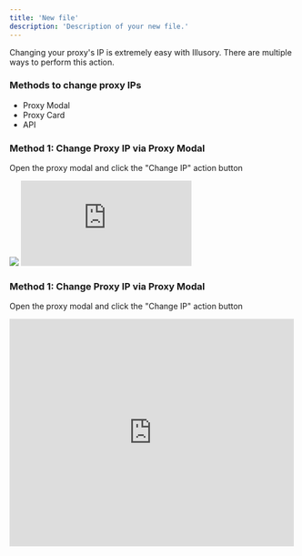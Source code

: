 ```yaml
---
title: 'New file'
description: 'Description of your new file.'
---
```


Changing your proxy's IP is extremely easy with Illusory. There are multiple ways to perform this action.

### Methods to change proxy IPs

- Proxy Modal
- Proxy Card
- API

### Method 1: Change Proxy IP via Proxy Modal

Open the proxy modal and click the "Change IP" action button

<Frame>
  <img src="/images/checks-passed.png" style={{ borderRadius: '0.5rem' }} />
</Frame>

  <iframe 
  src="https://demo.arcade.software/DO70TU5PpFbCsQm2OFTy?embed"
  title="Change Proxy IP (Modal)"
  frameborder="0"
  loading="lazy"
  webkitallowfullscreen
  mozallowfullscreen
  allowfullscreen
  style={{width: '100%', height: '100vh', maxHeight: '500px', maxWidth: '700px'}}></iframe>

### Method 1: Change Proxy IP via Proxy Modal

Open the proxy modal and click the "Change IP" action button

<iframe height="400" width="500" src="https://demo.arcade.software/DO70TU5PpFbCsQm2OFTy" title="Change Proxy IP (Modal)" frameborder="0" loading="lazy" webkitallowfullscreen mozallowfullscreen allowfullscreen></iframe>
